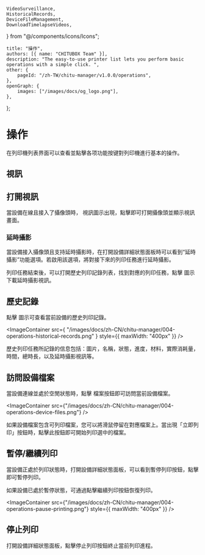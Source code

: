 	VideoSurveillance,
	HistoricalRecords,
	DeviceFileManagement,
	DownloadTimelapseVideos,
} from "@/components/icons/Icons";

	title: "操作",
	authors: [{ name: "CHITUBOX Team" }],
	description: "The easy-to-use printer list lets you perform basic operations with a simple click. ",
	other: {
		pageId: "/zh-TW/chitu-manager/v1.0.0/operations",
	},
	openGraph: {
		images: ["/images/docs/og_logo.png"],
	},
};

# 操作

在列印機列表界面可以查看並點擊各项功能按键對列印機進行基本的操作。

## 視訊

## 打開視訊

當設備在線且接入了攝像頭時，<VideoSurveillance /> 視訊圖示出現，點擊即可打開攝像頭並顯示視訊畫面。

### 延時攝影

當設備接入攝像頭且支持延時攝影時，在打開設備<Link href="/zh-TW/chitu-manager/latest/ui-and-features/printer-list#詳細狀態">詳細狀態</Link>面板時可以看到“延時攝影”功能選項。若啟用該選項，將對接下來的列印任務進行延時攝影。

列印任務結束後，可以打開歷史列印記錄列表，找到對應的列印任務，點擊 <DownloadTimelapseVideos /> 圖示下載延時攝影視訊。

## 歷史記錄

點擊 <HistoricalRecords/> 圖示可查看當前設備的歷史列印記錄。

<ImageContainer
	src={
		"/images/docs/zh-CN/chitu-manager/004-operations-historical-records.png"
	}
	style={{ maxWidth: "400px" }}
/>

歷史列印任務所記錄的信息包括：圖片，名稱，狀態，進度，材料，實際消耗量，時間，總時長，以及延時攝影視訊等。

## 訪問設備檔案

當設備連線並處於空閒狀態時，點擊 <DeviceFileManagement /> 檔案按鈕即可訪問當前設備檔案。

<ImageContainer
	src={"/images/docs/zh-CN/chitu-manager/004-operations-device-files.png"}
/>

如果設備檔案包含可列印檔案，您可以將滑鼠停留在對應檔案上。當出現「立即列印」按鈕時，點擊此按鈕即可開始列印選中的檔案。

## 暫停/繼續列印

當設備正處於列印狀態時，打開設備詳細狀態面板，可以看到暫停列印按鈕，點擊即可暫停列印。

如果設備已處於暫停狀態，可通過點擊繼續列印按鈕恢復列印。

<ImageContainer
	src={"/images/docs/zh-CN/chitu-manager/004-operations-pause-printing.png"}
	style={{ maxWidth: "400px" }}
/>

## 停止列印

打開設備詳細狀態面板，點擊停止列印按鈕終止當前列印進程。
